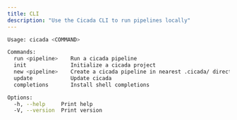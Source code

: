 ```yaml
---
title: CLI
description: "Use the Cicada CLI to run pipelines locally"
---
```


```bash
Usage: cicada <COMMAND>

Commands:
  run <pipeline>    Run a cicada pipeline
  init              Initialize a cicada project
  new <pipeline>    Create a cicada pipeline in nearest .cicada/ directory 
  update            Update cicada
  completions       Install shell completions

Options:
  -h, --help     Print help
  -V, --version  Print version
```